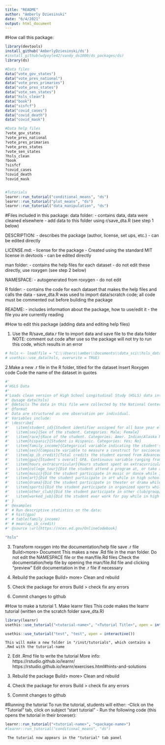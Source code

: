 ---
title: "README"
author: "Amberly Dziesinski"
date: "6/4/2021"
output: html_document
---

#How call this package: 
```{r}
library(devtools)
install_github('AmberlyDziesinski/ds')
#install_github(wdyoyle42/vandy_ds1000/ds_packages/ds)
library(ds)

#Data files
data("vote_gov_states")
data("vote_pres_national")
data("vote_pres_primaries")
data("vote_pres_states")
data("vote_sen_states")
data("hsls_clean")
data("book")
data("sisfcf")
data("covid_cases")
data("covid_death")
data("covid_mask")

#Data help files
?vote_gov_states
?vote_pres_national
?vote_pres_primaries
?vote_pres_states
?vote_sen_states
?hsls_clean
?book
?sisfcf
?covid_cases
?covid_death
?covid_mask


#Tutorials
learnr::run_tutorial("conditional_means", "ds")
learnr::run_tutorial("plot_means", "ds")
learnr::run_tutorial("data_manipulation", "ds")
```


#Files included in this package: 
data folder: 
- contains data, data were cleaned elsewhere
- add data to this folder using r/save_dta.R (see step 1 below)

DESCRIPTION: 
- describes the package (author, license, set ups, etc.)
- can be edited directly

LICENSE.md: 
- license for the package
- Created using the standard MIT license in devtools
- can be edited directly

man folder: 
- contains the help files for each dataset 
- do not edit these directly, use roxygen (see step 2 below)

NAMESPACE: 
- autogenerated from roxygen
- do not edit 

R folder: 
- contains the code for each dataset that makes the help files and calls the data
- save_dta.R was used to import data/scratch code; all code must be commented out before building the package 

README: 
- includes information about the package, how to use/edit it
- the file you are currently reading


#How to edit this package (adding data and editing help files)

1. Use the R/save_data.r file to import data and save file to the data folder
  NOTE: comment out code after use so the package will not try to run this code, which results in an error 
```{r}
# hsls <- load(file = "C:\\Users\\amber\\Documents\\data_sci\\hsls_data\\hsls_clean.rda")
# usethis::use_data(hsls, overwrite = TRUE)
```

2.Make a new .r file in the R folder, titled for the dataset
  Insert Roxygen code 
  Code the name of the dataset in quotes 
  
```{r}
#'
#'HSLS Data
#'
#'Loads clean version of High School Longitudinal Study (HSLS) data into the environment
#' @usage data(hsls)
#' @details The data in this file were collected by the National Center for Education Statistics (NCES) for the High School Longitudinal Study of 2009. Full data files and codebooks can be downloaded from \url{https://nces.ed.gov/OnlineCodebook}. Data were cleaned to exclude students with missing data and students who did not attend a four-year college.
#' @format
#' Data are structured as one observation per individual.
#' Variables include:
#' \describe{
#'   \item{student_id}{Student identifier assigned for all base year eligible students (including respondents, nonrespondents, and questionnaire incapable students). Numeric value ranging from 10001 to 35206}
#'   \item{sex}{Sex of the student. Categories: Male; Female}
#'   \item{race}{Race of the student. Categories: Amer. Indian/Alaska Native, non-Hispanic; Asian, non-Hispanic; Black/African-American, non-Hispanic; Hispanic, no race specified; Hispanic, race specified; More than one race, non-Hispanic; Native Hawaiian/Pacific Islander, non-Hispanic; White, non-Hispanic }
#'   \item{hispanic}{Student is Hispanic. Categories: Yes; No}
#'   \item{family_income}{Categorical variable indicating the student's family's income from all sources in 2008. Categories: Family income less than or equal to $15,000; Family income > $15,000 and <= $35,000; Family income > $35,000 and <= $55,000; Family income > $55,000 and <= $75,000; Family income > $75,000 and <= $95,000; Family income > $95,000 and <= $115,000; Family income > $115,000 and <= $135,000; Family income > $135,000 and <= $155,000; Family income > $155,000 and <=$175,000; Family income > $175,000 and <= $195,000; Family income > $195,000 and <= $215,000; Family income > $215,000 and <= $235,000; Family income > $235,000 }
#'   \item{ses}{Composite variable to measure a construct for socioeconomic status. Calculated using a combination of parental education, occupation, and family income. Continuous variable ranging from -1.7526 to 2.5668}
#'   \item{ap_ib_credit}{Total credits the student earned from Advanced Placement (AP) and International Baccalaureate (IB) courses while in high school. Continuous variable ranging from 0 to 13}
#'   \item{gpa}{Student's overall GPA. Continuous variable ranging from 0.0 to 4.0}
#'   \item{hours_extracurricular}{Hours student spent on extracurricular activities on a typical school day. Categories include: Less than 1 hour; 1 to 2 hours; 2 to 3 hours; 3 to 4 hours; 4 to 5 hours; 5 or more hours}
#'   \item{college_tour}{Did the student attend a program at, or take a tour of a college campus? Categories: Yes; No}
#'   \item{music}{Did the student participate in music or dance while in high school? Categories: Yes; No}
#'   \item{art}{Did the student participate in art while in high school? Categories: Yes; No}
#'   \item{drama}{Did the student participate in theater or drama while in high school? Categories: Yes; No}
#'   \item{sports}{Did the student participate in organized sports while in high school? Categories: Yes; No}
#'   \item{other_club}{Did the student participate in other club/group/scouting while in high school? Categories: Yes; No}
#'   \item{worked_job}{Did the student ever work for pay while in high school? Categories: Yes; No}
#' }
#' @examples
#' # Run descriptive statistics on the data:
#' # hist(gpa)
#' # table(family_income)
#' # mean(ap_ib_credit)
#' @source \url{https://nces.ed.gov/OnlineCodebook}

"hsls"
```

3. Transform roxygen into the documentation/help file
    save .r file
    Build>more> Document
      This makes a new .Rd file in the man folder. Do not edit the NAMESPACE file or the man/file.Rd files
    Check the documentation/help file by opening the man/file.Rd file and clicking "preview" 
    Edit documentation in the .r file if necessary 
    
4. Rebuild the package 
     Build> more> Clean and rebuild 

5. Check the package for errors 
    Build > check 
    fix any errors 

6. Commit changes to github
  

#How to make a tutorial 
1. Make learnr files 
  This code makes the learnr tutorial (written on the scratch folder save_dta.R)
```{r}
library(learnr)
usethis::use_tutorial("<tutorial-name>", "<Tutorial Title>", open = interactive())

usethis::use_tutorial("test", "test", open = interactive())

```
    This will make a new folder in "/inst/tutorials", which contains a .Rmd with the tutorial-name

2. Edit .Rmd file to write the tutorial 
More info: 
https://rstudio.github.io/learnr/
https://rstudio.github.io/learnr/exercises.html#hints-and-solutions

  
3. Rebuild the package 
     Build> more> Clean and rebuild 

4. Check the package for errors 
    Build > check 
    fix any errors 

5. Commit changes to github

#Running the tutorial 
To run the tutorial, students will either: 
  -Click on the "Tutorial" tab, click on subject "start tutorial" 
  - Run the following code (this opens the tutorial in their browser): 
```{r}
learnr::run_tutorial("<tutorial-name>", "<package-name>")
#learnr::run_tutorial("conditional_means", "ds")

```
  
     The tutorial now appears in the "tutorial" tab panel 

